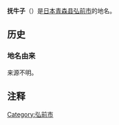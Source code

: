 {{Infobox settlement
| name = 撫牛子
| settlement_type = 
| image_skyline = JR Naijyoushi sta 001.jpg
| imagesize = 240px
| image_caption = JR撫牛子站
| image_map = 
| map_caption = 撫牛子の位置
| pushpin_map = Japan Aomori
| latd  = 40 |latm  = 37 |lats  = 26.7 |latNS  = N
| longd = 140 |longm = 29 |longs = 53.93 |longEW = E
| subdivision_type = 国家
| subdivision_name = {{JPN}}
| subdivision_type1 = [[都道府县|都道府县]]
| subdivision_name1 = [[File:Flag_of_Aomori_Prefecture.svg|border]] [[青森県|青森県]]
| subdivision_type2 = [[市町村|市町村]]
|subdivision_name2 = [[File:Flag_of_Hirosaki,_Aomori.svg|border]] [[弘前市|弘前市]]
| subdivision_type3 = 
| subdivision_name3 = 
| established_title1 = 
| established_date1 = 
| area_total_km2 = 
| elevation_m =
| population_as_of= [[2017年|2017年]][[6月1日|6月1日]]
| population_footnotes = <ref name="population">{{Cite web|url=https://www.opendata-hirosaki.jp/ckan/dataset/29|title=オープンデータひろさき 弘前市 町名別人口・世帯数＿平成29年|publisher=ひろさき未来戦略研究センター|date=2017-06-01|language=ja|accessdate=2017-06-18|archive-date=2017-08-11|archive-url=https://web.archive.org/web/20170811104621/https://www.opendata-hirosaki.jp/ckan/dataset/29|dead-url=yes}}</ref>
| population_total = 1971
| population_urban = 
| population_metro =
| population_density_sq_mi = 
| population_density_km2 = auto
| timezone1 = [[日本標準時|日本標準時]]
| utc_offset1 = +9
| postal_code_type = [[邮政编码|邮政编码]]
| postal_code = 036-8075
| area_code = 0172<ref>{{Cite web|url=http://www.soumu.go.jp/main_sosiki/joho_tsusin/top/tel_number/shigai_list.html|title=市外局番の一覧|publisher=総務省|accessdate=2017-05-29|archive-date=2018-04-21|archive-url=https://web.archive.org/web/20180421093424/http://www.soumu.go.jp/main_sosiki/joho_tsusin/top/tel_number/shigai_list.html|dead-url=no}}</ref>
| registration_plate = 弘前
| footnotes =
}}
'''抚牛子'''（{{jpn|j=撫牛子|hg=ないじょうし|rm=Naijōshi|f=y}}）是[[日本|日本]][[青森县|青森县]][[弘前市|弘前市]]的地名。
==历史==
===地名由来===
来源不明。
==注释==
{{reflist}}

[[Category:弘前市|Category:弘前市]]